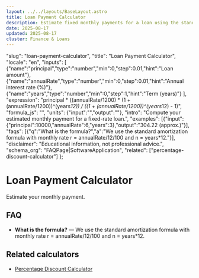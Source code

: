 ```yaml
---
layout: ../../layouts/BaseLayout.astro
title: Loan Payment Calculator
description: Estimate fixed monthly payments for a loan using the standard amortization formula.
date: 2025-08-17
updated: 2025-08-17
cluster: Finance & Loans
---
```



  "slug": "loan-payment-calculator",
  "title": "Loan Payment Calculator",
  "locale": "en",
  "inputs": [
    {"name":"principal","type":"number","min":0,"step":0.01,"hint":"Loan amount"},
    {"name":"annualRate","type":"number","min":0,"step":0.01,"hint":"Annual interest rate (%)"},
    {"name":"years","type":"number","min":0,"step":1,"hint":"Term (years)"}
  ],
  "expression": "principal * ((annualRate/1200) * (1 + (annualRate/1200))^(years*12)) / ((1 + (annualRate/1200))^(years*12) - 1)",
  "formula_js": "",
  "units": {"input":"","output":""},
  "intro": "Compute your estimated monthly payment for a fixed-rate loan.",
  "examples": [{"input":{"principal":10000,"annualRate":6,"years":3},"output":"304.22 (approx.)"}],
  "faqs": [{"q":"What is the formula?","a":"We use the standard amortization formula with monthly rate r = annualRate/12/100 and n = years*12."}],
  "disclaimer": "Educational information, not professional advice.",
  "schema_org": "FAQPage|SoftwareApplication",
  "related": ["percentage-discount-calculator"]
};

# Loan Payment Calculator

Estimate your monthly payment.

<Calculator schema={schema} />

## FAQ
- **What is the formula?** — We use the standard amortization formula with monthly rate r = annualRate/12/100 and n = years*12.

## Related calculators
- [Percentage Discount Calculator](/calculators/percentage-discount-calculator/)
